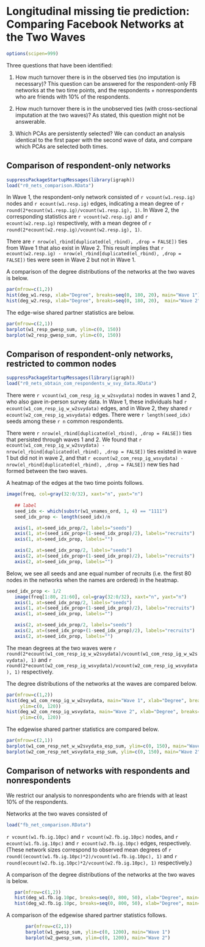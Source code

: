 Longitudinal missing tie prediction: Comparing Facebook Networks at the Two Waves
========================================================

```r
options(scipen=999)
```

Three questions that have been identified:     

1.  How much turnover there is in the observed ties (no imputation is necessary)?
This question can be answered for the respondent-only FB networks at the two time points, and
the respondents + nonrespondents who are friends with 10% of the respondents.

2.	How much turnover there is in the unobserved ties (with cross-sectional imputation at the two waves)?
As stated, this question might not be answerable. 

3.	Which PCAs are persistently selected?
We can conduct an analysis identical to the first paper with the second wave of data, and compare which PCAs are selected both times.

## Comparison of respondent-only networks
```r
suppressPackageStartupMessages(library(igraph))
load("r0_nets_comparison.RData")
```

In Wave 1, the respondent-only network consisted of 
`r vcount(w1.resp.ig)` 
nodes and 
`r ecount(w1.resp.ig)` 
edges, indicating a mean degree of 
`r round(2*ecount(w1.resp.ig)/vcount(w1.resp.ig), 1)`. 
In Wave 2, the corresponding statistics are `r vcount(w2.resp.ig)` 
and 
`r ecount(w2.resp.ig)` 
respectively, with a mean degree of 
`r round(2*ecount(w2.resp.ig)/vcount(w2.resp.ig), 1)`.  

There are 
`r nrow(el_rbind[duplicated(el_rbind), ,drop = FALSE])` 
ties from Wave 1 that also exist in Wave 2. This result implies that 
`r ecount(w2.resp.ig) - nrow(el_rbind[duplicated(el_rbind), ,drop = FALSE])`
ties were seen in Wave 2 but not in Wave 1.

A comparison of the degree distributions of the networks at the two waves is below.

```r
par(mfrow=c(1,2))
hist(deg_w1.resp, xlab="Degree", breaks=seq(0, 180, 20), main="Wave 1")
hist(deg_w2.resp, xlab="Degree", breaks=seq(0, 180, 20),  main="Wave 2")
```

The edge-wise shared partner statistics are below.

```r
par(mfrow=c(2,1))
barplot(w1_resp_gwesp_sum, ylim=c(0, 150))
barplot(w2_resp_gwesp_sum, ylim=c(0, 150))
```

## Comparison of respondent-only networks, restricted to common nodes
```r
suppressPackageStartupMessages(library(igraph))
load("r0_nets_obtain_com_respondents_w_svy_data.RData")
```

There were 
`r vcount(w1_com_resp_ig_w_w2svydata)` 
nodes in waves 1 and 2, who also gave in-person survey data. In Wave 1, these individuals had 
`r ecount(w1_com_resp_ig_w_w2svydata)` edges, and in Wave 2, they shared 
`r ecount(w2_com_resp_ig_wsvydata)` 
edges.   There were `r length(seed_idx)` seeds among these `r n` common respondents.

There were `r nrow(el_rbind[duplicated(el_rbind), ,drop = FALSE])` ties that persisted through waves 1 and 2. We found that `r ecount(w1_com_resp_ig_w_w2svydata) - nrow(el_rbind[duplicated(el_rbind), ,drop = FALSE])` ties existed in wave 1 but did not in wave 2, and that  `r ecount(w2_com_resp_ig_wsvydata) - nrow(el_rbind[duplicated(el_rbind), ,drop = FALSE])` new ties had formed between the two waves.

A heatmap of the edges at the two time points follows.

```r
image(freq, col=gray(32:0/32), xaxt="n", yaxt="n")
 
   ## label
   seed_idx <- which(substr(w1_vnames_ord, 1, 4) == "1111")
   seed_idx_prop <- length(seed_idx)/n

   axis(1, at=seed_idx_prop/2, labels="seeds")
   axis(1, at=(seed_idx_prop+(1-seed_idx_prop)/2), labels="recruits")
   axis(1, at=seed_idx_prop, labels="")

   axis(2, at=seed_idx_prop/2, labels="seeds")
   axis(2, at=(seed_idx_prop+(1-seed_idx_prop)/2), labels="recruits")
   axis(2, at=seed_idx_prop, labels="")

```

Below, we see all seeds and ane equal number of recruits (i.e. the first 80 nodes in the networks when the names are ordered) in the heatmap.

```r
seed_idx_prop <- 1/2
   image(freq[1:80, 21:60], col=gray(32:0/32), xaxt="n", yaxt="n")
   axis(1, at=seed_idx_prop/2, labels="seeds")
   axis(1, at=(seed_idx_prop+(1-seed_idx_prop)/2), labels="recruits")
   axis(1, at=seed_idx_prop, labels="")

   axis(2, at=seed_idx_prop/2, labels="seeds")
   axis(2, at=(seed_idx_prop+(1-seed_idx_prop)/2), labels="recruits")
   axis(2, at=seed_idx_prop, labels="")
```
  
The mean degrees at the two waves were 
  `r round(2*ecount(w1_com_resp_ig_w_w2svydata)/vcount(w1_com_resp_ig_w_w2svydata), 1)`
and 
  `r round(2*ecount(w2_com_resp_ig_wsvydata)/vcount(w2_com_resp_ig_wsvydata), 1)`
respectively.

The degree distributions of the networks at the waves are compared below.

```r
par(mfrow=c(1,2))
hist(deg_w1_com_resp_ig_w_w2svydata, main="Wave 1", xlab="Degree", breaks=seq(0, 120, 10), 
     ylim=c(0, 120))
hist(deg_w2_com_resp_ig_wsvydata, main="Wave 2", xlab="Degree", breaks=seq(0, 120, 10),
     ylim=c(0, 120))
```

The edgewise shared partner statistics are compared below.

```r
par(mfrow=c(2,1))
barplot(w1_com_resp_net_w_w2svydata_esp_sum, ylim=c(0, 150), main="Wave 1")
barplot(w2_com_resp_net_wsvydata_esp_sum, ylim=c(0, 150), main="Wave 2")
```

## Comparison of networks with respondents and nonrespondents 

We restrict our analysis to nonrespondents who are friends with at 
least 10% of the respondents.

Networks at the two waves consisted of 
  
```r
load("fb_net_comparison.RData")
```
  
`r vcount(w1.fb.ig.10pc)` and
`r vcount(w2.fb.ig.10pc)`
 nodes, and 
 `r ecount(w1.fb.ig.10pc)` and
  `r ecount(w2.fb.ig.10pc)`
edges,
respectively. (These network sizes correspond to observed mean degrees of 
`r round((ecount(w1.fb.ig.10pc)*2)/vcount(w1.fb.ig.10pc), 1)` and 
`r round(ecount(w2.fb.ig.10pc)*2/vcount(w2.fb.ig.10pc), 1)`
respectively.)

A comparison of the degree distributions of the networks at the two waves is below.

```r
   par(mfrow=c(1,2))
   hist(deg_w1.fb.ig.10pc, breaks=seq(0, 800, 50), xlab="Degree", main="Wave 1")
   hist(deg_w2.fb.ig.10pc, breaks=seq(0, 800, 50), xlab="Degree", main="Wave 2")
```

A comparison of the edgewise shared partner statistics follows.

```r
       par(mfrow=c(2,1))
       barplot(w1_gwesp_sum, ylim=c(0, 1200), main="Wave 1")
       barplot(w2_gwesp_sum, ylim=c(0, 1200), main="Wave 2")
```